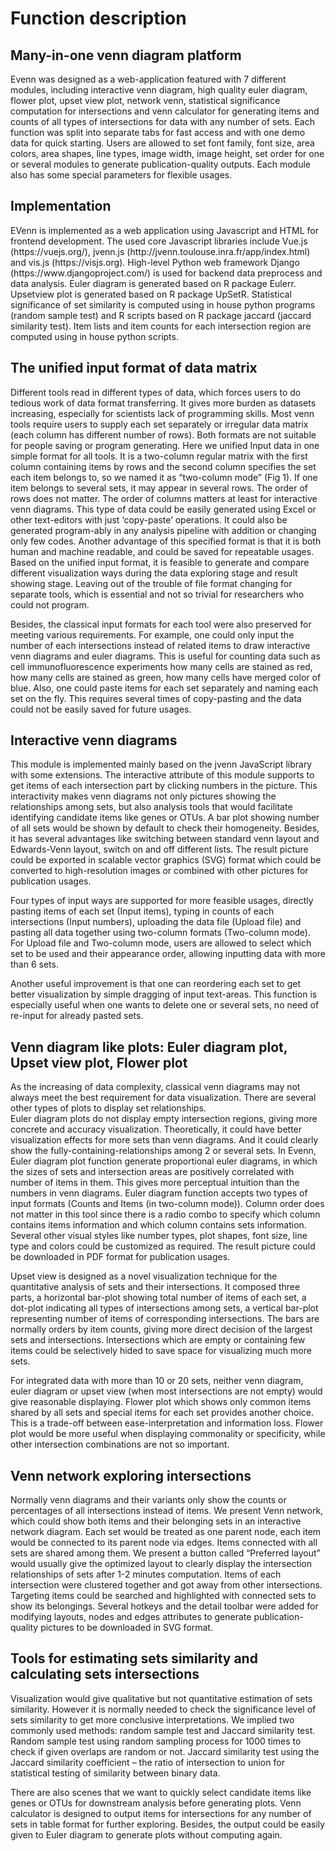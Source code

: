 # Function description

## Many-in-one venn diagram platform

Evenn was designed as a web-application featured with 7 different modules, including interactive venn diagram, high quality euler diagram, flower plot, upset view plot, network venn, statistical significance computation for intersections and venn calculator for generating items and counts of all types of intersections for data with any number of sets. Each function was split into separate tabs for fast access and with one demo data for quick starting. Users are allowed to set font family, font size, area colors, area shapes, line types, image width, image height, set order for one or several modules to generate publication-quality outputs. Each module also has some special parameters for flexible usages.

## Implementation

EVenn is implemented as a web application using Javascript and HTML for frontend development. The used core Javascript libraries include Vue.js (https://vuejs.org/), jvenn.js (http://jvenn.toulouse.inra.fr/app/index.html) and vis.js (https://visjs.org). High-level Python web framework Django (https://www.djangoproject.com/) is used for backend data preprocess and data analysis. Euler diagram is generated based on R package Eulerr. Upsetview plot is generated based on R package UpSetR. Statistical significance of set similarity is computed using in house python programs (random sample test) and R scripts based on R package jaccard (jaccard similarity test). Item lists and item counts for each intersection region are computed using in house python scripts.

## The unified input format of data matrix

Different tools read in different types of data, which forces users to do tedious work of data format transferring. It gives more burden as datasets increasing, especially for scientists lack of programming skills. Most venn tools require users to supply each set separately or irregular data matrix (each column has different number of rows). Both formats are not suitable for people saving or program generating. 
Here we unified Input data in one simple format for all tools. It is a two-column regular matrix with the first column containing items by rows and the second column specifies the set each item belongs to, so we named it as “two-column mode” (Fig 1). If one item belongs to several sets, it may appear in several rows. The order of rows does not matter. The order of columns matters at least for interactive venn diagrams. This type of data could be easily generated using Excel or other text-editors with just ‘copy-paste’ operations. It could also be generated program-ably in any analysis pipeline with addition or changing only few codes. Another advantage of this specified format is that it is both human and machine readable, and could be saved for repeatable usages. Based on the unified input format, it is feasible to generate and compare different visualization ways during the data exploring stage and result showing stage. Leaving out of the trouble of file format changing for separate tools, which is essential and not so trivial for researchers who could not program.  

Besides, the classical input formats for each tool were also preserved for meeting various requirements. For example, one could only input the number of each intersections instead of related items to draw interactive venn diagrams and euler diagrams. This is useful for counting data such as cell immunofluorescence experiments how many cells are stained as red, how many cells are stained as green, how many cells have merged color of blue. Also, one could paste items for each set separately and naming each set on the fly. This requires several times of copy-pasting and the data could not be easily saved for future usages.   

## Interactive venn diagrams

This module is implemented mainly based on the jvenn JavaScript library with some extensions. The interactive attribute of this module supports to get items of each intersection part by clicking numbers in the picture. This interactivity makes venn diagrams not only pictures showing the relationships among sets, but also analysis tools that would facilitate identifying candidate items like genes or OTUs. A bar plot showing number of all sets would be shown by default to check their homogeneity. Besides, it has several advantages like switching between standard venn layout and Edwards-Venn layout, switch on and off different lists. The result picture could be exported in scalable vector graphics (SVG) format which could be converted to high-resolution images or combined with other pictures for publication usages. 

Four types of input ways are supported for more feasible usages, directly pasting items of each set (Input items), typing in counts of each intersections (Input numbers), uploading the data file (Upload file) and pasting all data together using two-column formats (Two-column mode). For Upload file and Two-column mode, users are allowed to select which set to be used and their appearance order, allowing inputting data with more than 6 sets.   
  
Another useful improvement is that one can reordering each set to get better visualization by simple dragging of input text-areas. This function is especially useful when one wants to delete one or several sets, no need of re-input for already pasted sets.   

## Venn diagram like plots: Euler diagram plot, Upset view plot, Flower plot

As the increasing of data complexity, classical venn diagrams may not always meet the best requirement for data visualization. There are several other types of plots to display set relationships.  
Euler diagram plots do not display empty intersection regions, giving more concrete and accuracy visualization. Theoretically, it could have better visualization effects for more sets than venn diagrams. And it could clearly show the fully-containing-relationships among 2 or several sets. In Evenn, Euler diagram plot function generate proportional euler diagrams, in which the sizes of sets and intersection areas are positively correlated with number of items in them. This gives more perceptual intuition than the numbers in venn diagrams. Euler diagram function accepts two types of input formats (Counts and Items (in two-column mode)). Column order does not matter in this tool since there is a radio combo to specify which column contains items information and which column contains sets information. Several other visual styles like number types, plot shapes, font size, line type and colors could be customized as required. The result picture could be downloaded in PDF format for publication usages.

Upset view is designed as a novel visualization technique for the quantitative analysis of sets and their intersections. It composed three parts, a horizontal bar-plot showing total number of items of each set, a dot-plot indicating all types of intersections among sets, a vertical bar-plot representing number of items of corresponding intersections. The bars are normally orders by item counts, giving more direct decision of the largest sets and intersections. Intersections which are empty or containing few items could be selectively hided to save space for visualizing much more sets. 

For integrated data with more than 10 or 20 sets, neither venn diagram, euler diagram or upset view (when most intersections are not empty) would give reasonable displaying. Flower plot which shows only common items shared by all sets and special items for each set provides another choice. This is a trade-off between ease-interpretation and information loss. Flower plot would be more useful when displaying commonality or specificity, while other intersection combinations are not so important.  

 
## Venn network exploring intersections


Normally venn diagrams and their variants only show the counts or percentages of all intersections instead of items. We present Venn network, which could show both items and their belonging sets in an interactive network diagram. Each set would be treated as one parent node, each item would be connected to its parent node via edges. Items connected with all sets are shared among them. We present a button called “Preferred layout” would usually give the optimized layout to clearly display the intersection relationships of sets after 1-2 minutes computation. Items of each intersection were clustered together and got away from other intersections. Targeting items could be searched and highlighted with connected sets to show its belongings. Several hotkeys and the detail toolbar were added for modifying layouts, nodes and edges attributes to generate publication-quality pictures to be downloaded in SVG format. 

## Tools for estimating sets similarity and calculating sets intersections

Visualization would give qualitative but not quantitative estimation of sets similarity. However it is normally needed to check the significance level of sets similarity to get more conclusive interpretations. We implied two commonly used methods: random sample test and Jaccard similarity test. Random sample test using random sampling process for 1000 times to check if given overlaps are random or not. Jaccard similarity test using the Jaccard similarity coefficient -- the ratio of intersection to union for statistical testing of similarity between binary data. 

There are also scenes that we want to quickly select candidate items like genes or OTUs for downstream analysis before generating plots. Venn calculator is designed to output items for intersections for any number of sets in table format for further exploring. Besides, the output could be easily given to Euler diagram to generate plots without computing again. 
